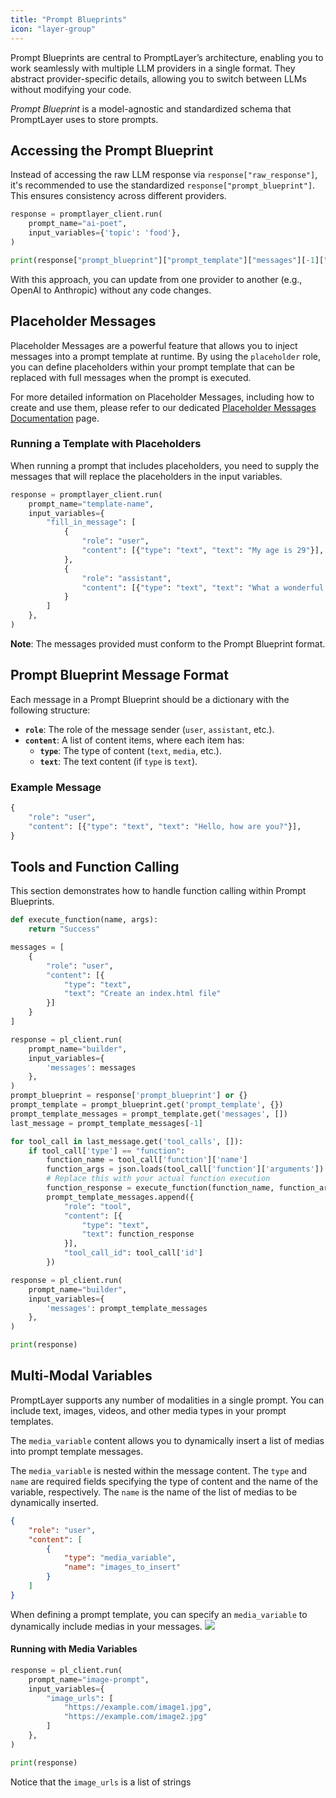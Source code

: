 ```yaml
---
title: "Prompt Blueprints"
icon: "layer-group"
---
```


Prompt Blueprints are central to PromptLayer’s architecture, enabling you to work seamlessly with multiple LLM providers in a single format. They abstract provider-specific details, allowing you to switch between LLMs without modifying your code.

*Prompt Blueprint* is a model-agnostic and standardized schema that PromptLayer uses to store prompts.

## Accessing the Prompt Blueprint

Instead of accessing the raw LLM response via `response["raw_response"]`, it's recommended to use the standardized `response["prompt_blueprint"]`. This ensures consistency across different providers.

```python
response = promptlayer_client.run(
    prompt_name="ai-poet",
    input_variables={'topic': 'food'},
)

print(response["prompt_blueprint"]["prompt_template"]["messages"][-1]["content"][0]["text"])
```

With this approach, you can update from one provider to another (e.g., OpenAI to Anthropic) without any code changes.

## Placeholder Messages

Placeholder Messages are a powerful feature that allows you to inject messages into a prompt template at runtime. By using the `placeholder` role, you can define placeholders within your prompt template that can be replaced with full messages when the prompt is executed.

For more detailed information on Placeholder Messages, including how to create and use them, please refer to our dedicated [Placeholder Messages Documentation](/features/prompt-registry/placeholder-messages) page.

### Running a Template with Placeholders

When running a prompt that includes placeholders, you need to supply the messages that will replace the placeholders in the input variables.

```python
response = promptlayer_client.run(
    prompt_name="template-name",
    input_variables={
        "fill_in_message": [
            {
                "role": "user",
                "content": [{"type": "text", "text": "My age is 29"}],
            },
            {
                "role": "assistant",
                "content": [{"type": "text", "text": "What a wonderful age!"}],
            }
        ]
    },
)
```

**Note**: The messages provided must conform to the Prompt Blueprint format.

## Prompt Blueprint Message Format

Each message in a Prompt Blueprint should be a dictionary with the following structure:

- **`role`**: The role of the message sender (`user`, `assistant`, etc.).
- **`content`**: A list of content items, where each item has:
  - **`type`**: The type of content (`text`, `media`, etc.).
  - **`text`**: The text content (if `type` is `text`).

### Example Message

```python
{
    "role": "user",
    "content": [{"type": "text", "text": "Hello, how are you?"}],
}
```

## Tools and Function Calling

This section demonstrates how to handle function calling within Prompt Blueprints.

```python
def execute_function(name, args):
    return "Success"

messages = [
    {
        "role": "user",
        "content": [{
            "type": "text",
            "text": "Create an index.html file"
        }]
    }
]

response = pl_client.run(
    prompt_name="builder",
    input_variables={
        'messages': messages
    },
)
prompt_blueprint = response['prompt_blueprint'] or {}
prompt_template = prompt_blueprint.get('prompt_template', {})
prompt_template_messages = prompt_template.get('messages', [])
last_message = prompt_template_messages[-1]

for tool_call in last_message.get('tool_calls', []):
    if tool_call['type'] == "function":
        function_name = tool_call['function']['name']
        function_args = json.loads(tool_call['function']['arguments'])
        # Replace this with your actual function execution
        function_response = execute_function(function_name, function_args)
        prompt_template_messages.append({
            "role": "tool",
            "content": [{
                "type": "text",
                "text": function_response
            }],
            "tool_call_id": tool_call['id']
        })

response = pl_client.run(
    prompt_name="builder",
    input_variables={
        'messages': prompt_template_messages
    },
)

print(response)
```

## Multi-Modal Variables

PromptLayer supports any number of modalities in a single prompt. You can include text, images, videos, and other media types in your prompt templates.

The `media_variable` content allows you to dynamically insert a list of medias into prompt template messages.

The `media_variable` is nested within the message content. The `type` and `name` are required fields specifying the type of content and the name of the variable, respectively. The `name` is the name of the list of medias to be dynamically inserted.

```json
{
    "role": "user",
    "content": [
        {
            "type": "media_variable",
            "name": "images_to_insert"
        }
    ]
}
```

When defining a prompt template, you can specify an `media_variable` to dynamically include medias in your messages.
<img src="/images/media-variable.gif"/>

#### Running with Media Variables

```python
response = pl_client.run(
    prompt_name="image-prompt",
    input_variables={
        "image_urls": [
            "https://example.com/image1.jpg",
            "https://example.com/image2.jpg"
        ]
    },
)

print(response)
```
<Note>Notice that the `image_urls` is a list of strings</Note>

